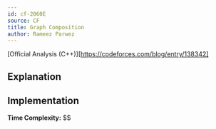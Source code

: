 ```yaml
---
id: cf-2060E
source: CF
title: Graph Composition
author: Rameez Parwez
---
```


[Official Analysis (C++)][https://codeforces.com/blog/entry/138342]

## Explanation

## Implementation

**Time Complexity:** $$

<LanguageSection>
<CPPSection>

```cpp

```

</CPPSection>
</LanguageSection>